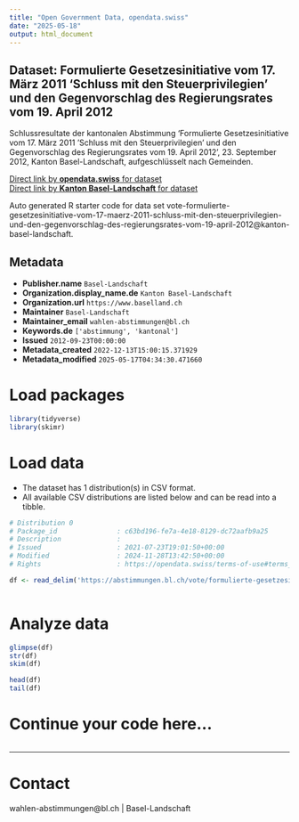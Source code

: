 ```yaml
---
title: "Open Government Data, opendata.swiss"
date: "2025-05-18"
output: html_document
---
```


## Dataset: Formulierte Gesetzesinitiative vom 17. März 2011 'Schluss mit den Steuerprivilegien' und den Gegenvorschlag des Regierungsrates vom 19. April 2012

Schlussresultate der kantonalen Abstimmung 'Formulierte Gesetzesinitiative vom 17. März 2011 'Schluss mit den Steuerprivilegien' und den Gegenvorschlag des Regierungsrates vom 19. April 2012', 23. September 2012, Kanton Basel-Landschaft, aufgeschlüsselt nach Gemeinden.

[Direct link by **opendata.swiss** for dataset](https://opendata.swiss/de/dataset/formulierte-gesetzesinitiative-vom-17-marz-2011-schluss-mit-den-steuerprivilegien-und-den-2012)<br>
[Direct link by **Kanton Basel-Landschaft** for dataset](https://abstimmungen.bl.ch/vote/formulierte-gesetzesinitiative-vom-17-maerz-2011-schluss-mit-den-steuerprivilegien-und-den-gegenvorschlag-des-regierungsrates-vom-19-april-2012/data)

Auto generated R starter code for data set vote-formulierte-gesetzesinitiative-vom-17-maerz-2011-schluss-mit-den-steuerprivilegien-und-den-gegenvorschlag-des-regierungsrates-vom-19-april-2012@kanton-basel-landschaft.

## Metadata

- **Publisher.name** `Basel-Landschaft`
- **Organization.display_name.de** `Kanton Basel-Landschaft`
- **Organization.url** `https://www.baselland.ch`
- **Maintainer** `Basel-Landschaft`
- **Maintainer_email** `wahlen-abstimmungen@bl.ch`
- **Keywords.de** `['abstimmung', 'kantonal']`
- **Issued** `2012-09-23T00:00:00`
- **Metadata_created** `2022-12-13T15:00:15.371929`
- **Metadata_modified** `2025-05-17T04:34:30.471660`


# Load packages

```r

library(tidyverse)
library(skimr)

```

# Load data

-   The dataset has 1 distribution(s) in CSV format.
-   All available CSV distributions are listed below and can be read into a tibble.

```r

# Distribution 0
# Package_id               : c63bd196-fe7a-4e18-8129-dc72aafb9a25
# Description              : 
# Issued                   : 2021-07-23T19:01:50+00:00
# Modified                 : 2024-11-28T13:42:50+00:00
# Rights                   : https://opendata.swiss/terms-of-use#terms_by

df <- read_delim('https://abstimmungen.bl.ch/vote/formulierte-gesetzesinitiative-vom-17-maerz-2011-schluss-mit-den-steuerprivilegien-und-den-gegenvorschlag-des-regierungsrates-vom-19-april-2012/data-csv')



```

# Analyze data

```r

glimpse(df)
str(df)
skim(df)

head(df)
tail(df)

```

# Continue your code here...

```r

```

------------------------------------------------------------------------

# Contact

wahlen-abstimmungen@bl.ch | Basel-Landschaft

